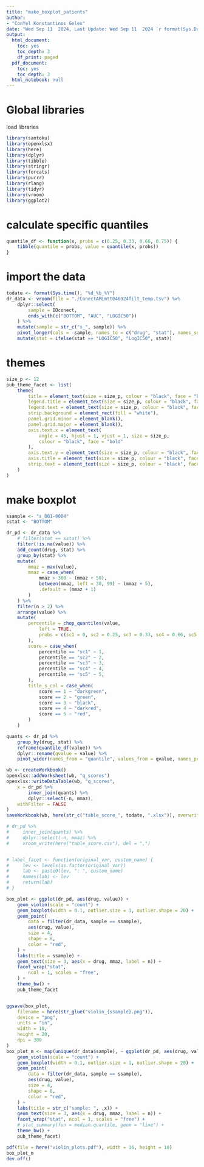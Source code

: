 ```yaml
---
title: "make_boxplot_patients"
author: 
- "ConYel Konstantinos Geles"
date: "Wed Sep 11  2024, Last Update: Wed Sep 11  2024 `r format(Sys.Date(), '%a %b %d %Y')`"
output:
  html_document:
    toc: yes
    toc_depth: 3
    df_print: paged
  pdf_document:
    toc: yes
    toc_depth: 3
  html_notebook: null
---
```

<!-- # author: Konstantinos Geles -->
<!-- # <Script to make boxplots from patient data> -->
<!-- #     Copyright (C) <2024->  <Konstantinos Geles> -->
<!-- # -->
<!-- #     This program is free software: you can redistribute it and/or modify -->
<!-- #     it under the terms of the GNU Affero General Public License as -->
<!-- #     published by the Free Software Foundation, either version 3 of the -->
<!-- #     License, or (at your option) any later version. -->
<!-- # -->
<!-- #     This program is distributed in the hope that it will be useful, -->
<!-- #     but WITHOUT ANY WARRANTY; without even the implied warranty of -->
<!-- #     MERCHANTABILITY or FITNESS FOR A PARTICULAR PURPOSE.  See the -->
<!-- #     GNU Affero General Public License for more details. -->
<!-- # -->
<!-- #     You should have received a copy of the GNU Affero General Public License -->
<!-- #     along with this program.  If not, see <https://www.gnu.org/licenses/>. -->


# Global libraries 

load libraries
```r
library(santoku)
library(openxlsx)
library(here)
library(dplyr)
library(tibble)
library(stringr)
library(forcats)
library(purrr)
library(rlang)
library(tidyr)
library(vroom)
library(ggplot2)
```

# calculate specific quantiles
```r
quantile_df <- function(x, probs = c(0.25, 0.33, 0.66, 0.75)) {
    tibble(quantile = probs, value = quantile(x, probs))
}
```

# import the data
```r
todate <- format(Sys.time(), "%d_%b_%Y")
dr_data <- vroom(file = "./ConectAMLmtt040924filt_temp.tsv") %>%
    dplyr::select(
        sample = IDconect,
        ends_with(c("BOTTOM", "AUC", "LOGIC50"))
    ) %>%
    mutate(sample = str_c("s_", sample)) %>%
    pivot_longer(cols = -sample, names_to = c("drug", "stat"), names_sep = "_") %>%
    mutate(stat = ifelse(stat == "LOGIC50", "LogIC50", stat))
```

# themes
```r
size_p <- 12
pub_theme_facet <- list(
    theme(
        title = element_text(size = size_p, colour = "black", face = "bold"),
        legend.title = element_text(size = size_p, colour = "black", face = "bold"),
        legend.text = element_text(size = size_p, colour = "black", face = "bold"),
        strip.background = element_rect(fill = "white"),
        panel.grid.minor = element_blank(),
        panel.grid.major = element_blank(),
        axis.text.x = element_text(
            angle = 45, hjust = 1, vjust = 1, size = size_p,
            colour = "black", face = "bold"
        ),
        axis.text.y = element_text(size = size_p, colour = "black", face = "bold"),
        axis.title = element_text(size = size_p, colour = "black", face = "bold"),
        strip.text = element_text(size = size_p, colour = "black", face = "bold"),
    )
)
```

# make boxplot
```r
ssample <- "s_001-0004"
sstat <- "BOTTOM"

dr_pd <- dr_data %>%
    # filter(stat == sstat) %>%
    filter(!is.na(value)) %>%
    add_count(drug, stat) %>%
    group_by(stat) %>%
    mutate(
        mmaz = max(value),
        mmaz = case_when(
            mmaz > 300 ~ (mmaz + 50),
            between(mmaz, left = 30, 99) ~ (mmaz + 5),
            .default = (mmaz + 1)
        )
    ) %>%
    filter(n > 2) %>%
    arrange(value) %>%
    mutate(
        percentile = chop_quantiles(value,
            left = TRUE,
            probs = c(sc1 = 0, sc2 = 0.25, sc3 = 0.33, sc4 = 0.66, sc5 = 0.75)
        ),
        score = case_when(
            percentile == "sc1" ~ 1,
            percentile == "sc2" ~ 2,
            percentile == "sc3" ~ 3,
            percentile == "sc4" ~ 4,
            percentile == "sc5" ~ 5,
        ),
        title_s_col = case_when(
            score == 1 ~ "darkgreen",
            score == 2 ~ "green",
            score == 3 ~ "black",
            score == 4 ~ "darkred",
            score == 5 ~ "red",
        )
    )

quants <- dr_pd %>%
    group_by(drug, stat) %>%
    reframe(quantile_df(value)) %>%
    dplyr::rename(qvalue = value) %>%
    pivot_wider(names_from = "quantile", values_from = qvalue, names_prefix = "q")

wb <- createWorkbook()
openxlsx::addWorksheet(wb, "q_scores")
openxlsx::writeDataTable(wb, "q_scores",
    x = dr_pd %>%
        inner_join(quants) %>%
        dplyr::select(-n, mmaz),
    withFilter = FALSE
)
saveWorkbook(wb, here(str_c("table_score_", todate, ".xlsx")), overwrite = TRUE)

# dr_pd %>%
#     inner_join(quants) %>%
#     dplyr::select(-n, mmaz) %>%
#     vroom_write(here("table_score.csv"), del = ",")


# label_facet <- function(original_var, custom_name) {
#     lev <- levels(as.factor(original_var))
#     lab <- paste0(lev, ": ", custom_name)
#     names(lab) <- lev
#     return(lab)
# }

box_plot <- ggplot(dr_pd, aes(drug, value)) +
    geom_violin(scale = "count") +
    geom_boxplot(width = 0.1, outlier.size = 1, outlier.shape = 20) +
    geom_point(
        data = filter(dr_data, sample == ssample),
        aes(drug, value),
        size = 4,
        shape = 8,
        color = "red",
    ) +
    labs(title = ssample) +
    geom_text(size = 3, aes(x = drug, mmaz, label = n)) +
    facet_wrap("stat",
        ncol = 1, scales = "free",
    ) +
    theme_bw() +
    pub_theme_facet


ggsave(box_plot,
    filename = here(str_glue("violin_{ssample}.png")),
    device = "png",
    units = "in",
    width = 10,
    height = 20,
    dpi = 300
)
box_plot_m <- map(unique(dr_data$sample), ~ ggplot(dr_pd, aes(drug, value)) +
    geom_violin(scale = "count") +
    geom_boxplot(width = 0.1, outlier.size = 1, outlier.shape = 20) +
    geom_point(
        data = filter(dr_data, sample == ssample),
        aes(drug, value),
        size = 4,
        shape = 8,
        color = "red",
    ) +
    labs(title = str_c("sample: ", .x)) +
    geom_text(size = 3, aes(x = drug, mmaz, label = n)) +
    facet_wrap("stat", ncol = 1, scales = "free") +
    # stat_summary(fun = median.quartile, geom = "line") +
    theme_bw() +
    pub_theme_facet)

pdf(file = here("violin_plots.pdf"), width = 16, height = 10)
box_plot_m
dev.off()
```

